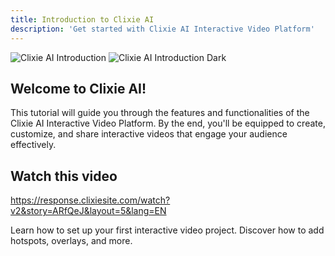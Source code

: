 ```yaml
---
title: Introduction to Clixie AI
description: 'Get started with Clixie AI Interactive Video Platform'
---
```


<img
  className="block dark:hidden"
  src="/images/clixie-intro-light.svg"
  alt="Clixie AI Introduction"
/>
<img
  className="hidden dark:block"
  src="/images/clixie-intro-dark.svg"
  alt="Clixie AI Introduction Dark"
/>

## Welcome to Clixie AI!

This tutorial will guide you through the features and functionalities of the Clixie AI Interactive Video Platform. By the end, you'll be equipped to create, customize, and share interactive videos that engage your audience effectively.

## Watch this video

https://response.clixiesite.com/watch?v2&story=ARfQeJ&layout=5&lang=EN


<CardGroup cols={2}>
  <Card
    title="Get Started"
    icon="pen-to-square"
    href="/getting-started"
  >
    Learn how to set up your first interactive video project.
  </Card>
  <Card
    title="Explore Interactive Features"
    icon="video"
    href="/interactive-elements-guide"
  >
    Discover how to add hotspots, overlays, and more.
  </Card>
</CardGroup>
